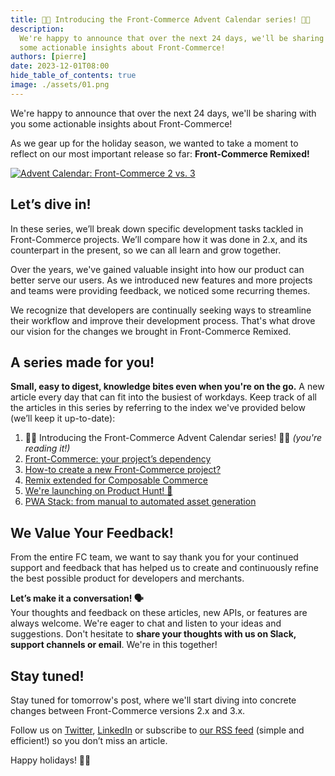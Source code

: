 ```yaml
---
title: 🎉🎄 Introducing the Front-Commerce Advent Calendar series! 🎄🎉
description:
  We're happy to announce that over the next 24 days, we'll be sharing with you
  some actionable insights about Front-Commerce!
authors: [pierre]
date: 2023-12-01T08:00
hide_table_of_contents: true
image: ./assets/01.png
---
```


We're happy to announce that over the next 24 days, we'll be sharing with you
some actionable insights about Front-Commerce!

As we gear up for the holiday season, we wanted to take a moment to reflect on
our most important release so far: **Front-Commerce Remixed!**

[![Advent Calendar: Front-Commerce 2 vs. 3](./assets/00.png)](/blog/2023-advent-calendar/01-introducing-the-front-commerce-advent-calendar-series)

<!-- truncate -->

## Let’s dive in!

In these series, we’ll break down specific development tasks tackled in
Front-Commerce projects. We’ll compare how it was done in 2.x, and its
counterpart in the present, so we can all learn and grow together.

Over the years, we've gained valuable insight into how our product can better
serve our users. As we introduced new features and more projects and teams were
providing feedback, we noticed some recurring themes.

We recognize that developers are continually seeking ways to streamline their
workflow and improve their development process. That's what drove our vision for
the changes we brought in Front-Commerce Remixed.

## A series made for you!

**Small, easy to digest, knowledge bites even when you're on the go.** A new
article every day that can fit into the busiest of workdays. Keep track of all
the articles in this series by referring to the index we've provided below
(we’ll keep it up-to-date):

1. 🎉🎄 Introducing the Front-Commerce Advent Calendar series! 🎄🎉 _(you're
   reading it!)_
2. [Front-Commerce: your project’s dependency](/blog/2023-advent-calendar/02-front-commerce-your-projects-dependency)
3. [How-to create a new Front-Commerce project?](/blog/2023-advent-calendar/03-how-to-create-a-new-front-commerce-project)
4. [Remix extended for Composable Commerce](/blog/2023-advent-calendar/04-remix-extended-for-composable-commerce)
5. [We're launching on Product Hunt! 🚀](/blog/2023-advent-calendar/05-launching-on-product-hunt)
6. [PWA Stack: from manual to automated asset generation](/blog/2023-advent-calendar/06-pwa-stack-from-manual-to-automated-asset-generation)

## We Value Your Feedback!

From the entire FC team, we want to say thank you for your continued support and
feedback that has helped us to create and continuously refine the best possible
product for developers and merchants.

**Let’s make it a conversation! 🗣️**<br /> Your thoughts and feedback on these
articles, new APIs, or features are always welcome. We're eager to chat and
listen to your ideas and suggestions. Don't hesitate to **share your thoughts
with us on Slack, support channels or email**. We're in this together!

## Stay tuned!

Stay tuned for tomorrow's post, where we'll start diving into concrete changes
between Front-Commerce versions 2.x and 3.x.

Follow us on [Twitter](https://twitter.com/front_commerce),
[LinkedIn](https://www.linkedin.com/company/front-commerce/posts/) or subscribe
to [our RSS feed](pathname:///blog/rss.xml) (simple and efficient!) so you don’t
miss an article.

Happy holidays! 🎁🎅
